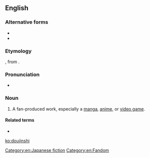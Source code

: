 ==English==
{{wikipedia|Dōjinshi|doujinshi}}

===Alternative forms===
* {{l|en|dojinshi}}
* {{l|en|dōjinshi}}

===Etymology===
{{bor|en|ja|同人誌|{{furigana|同%人%誌|どう%じん%し}}|tr=dōjinshi|fan-produced manga or essay booklets}}, from {{compound|ja|同人|alt1={{furigana|同%人|どう%じん}}|tr1=dōjin|gloss1=a group for the same interest|誌|alt2={{furigana|誌|し}}|tr2=shi|gloss2=a magazine or a pamphlet|nocat=1}}.

===Pronunciation===
* {{a|US}} {{IPA|/doʊˈdʒɪnʃi/|/daʊˈdʒɪŋʃi/|lang=en}}

===Noun===
{{en-noun|~|doujinshi|doujinshis}}

# {{lb|en|anime|manga|video games}} A fan-produced work, especially a [[manga]], [[anime]], or [[video game]].

====Related terms====
* {{l|en|doujin}}

[[Category:en:Japanese fiction]]
[[Category:en:Fandom]]

[[ko:doujinshi]]